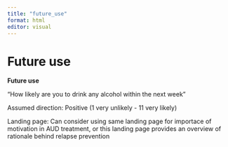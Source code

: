 ```yaml
---
title: "future_use"
format: html
editor: visual
---
```


# Future use

**Future use**

"How likely are you to drink any alcohol within the next week"

Assumed direction: Positive (1 very unlikely - 11 very likely)

Landing page: Can consider using same landing page for importace of motivation in AUD treatment, or this landing page provides an overview of rationale behind relapse prevention
